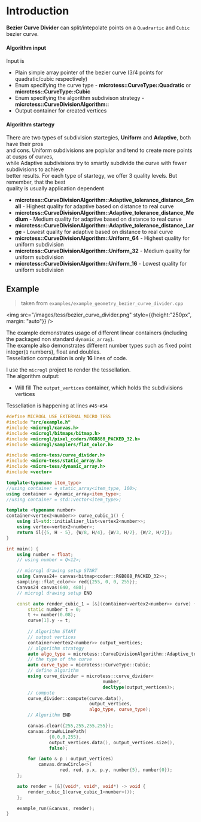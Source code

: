 # Introduction
**Bezier Curve Divider** can split/intepolate points on a `Quadrartic` and `Cubic` bezier curve.

#### Algorithm input
Input is
- Plain simple array pointer of the bezier curve (3/4 points for quadratic/cubic respectively)
- Enum specifying the curve type - **microtess::CurveType::Quadratic** or **microtess::CurveType::Cubic**
- Enum specifying the algorithm subdivison strategy - **microtess::CurveDivisionAlgorithm::**
- Output container for created vertices

#### Algorithm startegy
There are two types of subdivision startegies, **Uniform** and **Adaptive**, both have their pros  
and cons. Uniform subdivisions are poplular and tend to create more points at cusps of curves,  
while Adaptive subdivisions try to smartly subdivide the curve with fewer subdivisions to achieve  
better results. For each type of startegy, we offer 3 quality levels. But remember, that the best  
quality is usually application dependent
- **microtess::CurveDivisionAlgorithm::Adaptive_tolerance_distance_Small** - Highest quality for adaptive based on distance to real curve
- **microtess::CurveDivisionAlgorithm::Adaptive_tolerance_distance_Medium** - Medium quality for adaptive based on distance to real curve
- **microtess::CurveDivisionAlgorithm::Adaptive_tolerance_distance_Large** - Lowest quality for adaptive based on distance to real curve
- **microtess::CurveDivisionAlgorithm::Uniform_64** - Highest quality for uniform subdivision
- **microtess::CurveDivisionAlgorithm::Uniform_32** - Medium quality for uniform subdivision
- **microtess::CurveDivisionAlgorithm::Uniform_16** - Lowest quality for uniform subdivision

## Example

> taken from `examples/example_geometry_bezier_curve_divider.cpp`

<img src="/images/tess/bezier_curve_divider.png" style={{height:"250px", margin: "auto"}} />

The example demonstrates usage of different linear containers (including the packaged non standard `dynamic_array`).  
The example also demonstrates different number types such as fixed point integer(`Q` numbers), float and doubles.  
Tessellation computation is only **16** lines of code.  
  
I use the `microgl` project to render the tessellation.  
The algorithm output:
- Will fill The `output_vertices` container, which holds the subdivisions vertices

Tessellation is happening at lines `#45`-`#54`
```c++
#define MICROGL_USE_EXTERNAL_MICRO_TESS
#include "src/example.h"
#include <microgl/canvas.h>
#include <microgl/bitmaps/bitmap.h>
#include <microgl/pixel_coders/RGB888_PACKED_32.h>
#include <microgl/samplers/flat_color.h>

#include <micro-tess/curve_divider.h>
#include <micro-tess/static_array.h>
#include <micro-tess/dynamic_array.h>
#include <vector>

template<typename item_type>
//using container = static_array<item_type, 100>;
using container = dynamic_array<item_type>;
//using container = std::vector<item_type>;

template <typename number>
container<vertex2<number>> curve_cubic_1() {
    using il=std::initializer_list<vertex2<number>>;
    using vertex=vertex2<number>;
    return il{{5, H - 5}, {W/8, H/4}, {W/3, H/2}, {W/2, H/2}};
}

int main() {
    using number = float;
    // using number = Q<12>;

    // microgl drawing setup START
    using Canvas24= canvas<bitmap<coder::RGB888_PACKED_32>>;
    sampling::flat_color<> red{{255, 0, 0, 255}};
    Canvas24 canvas(640, 480);
    // microgl drawing setup END

    const auto render_cubic_1 = [&](container<vertex2<number>> curve) {
        static number t = 0;
        t += number(0.08);
        curve[1].y -= t;
        
        // Algorithm START
        // output vertices
        container<vertex2<number>> output_vertices;
        // algorithm strategy
        auto algo_type = microtess::CurveDivisionAlgorithm::Adaptive_tolerance_distance_Medium;
        // the type of the curve
        auto curve_type = microtess::CurveType::Cubic;
        // define algorithm
        using curve_divider = microtess::curve_divider<
                                    number, 
                                    decltype(output_vertices)>;
        // compute
        curve_divider::compute(curve.data(), 
                               output_vertices, 
                               algo_type, curve_type);
        // Algorithm END

        canvas.clear({255,255,255,255});
        canvas.drawWuLinePath(
                {0,0,0,255},
                output_vertices.data(), output_vertices.size(),
                false);

        for (auto & p : output_vertices)
            canvas.drawCircle<>(
                    red, red, p.x, p.y, number{5}, number{0});
    };

    auto render = [&](void*, void*, void*) -> void {
        render_cubic_1(curve_cubic_1<number>());
    };

    example_run(&canvas, render);
}
```